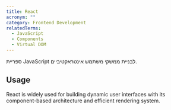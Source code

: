 ```yaml
---
title: React
acronym: ""
category: Frontend Development
relatedTerms:
  - JavaScript
  - Components
  - Virtual DOM
---
```


ספריית JavaScript לבניית ממשקי משתמש אינטראקטיביים.

## Usage

React is widely used for building dynamic user interfaces with its component-based architecture and efficient rendering system.
